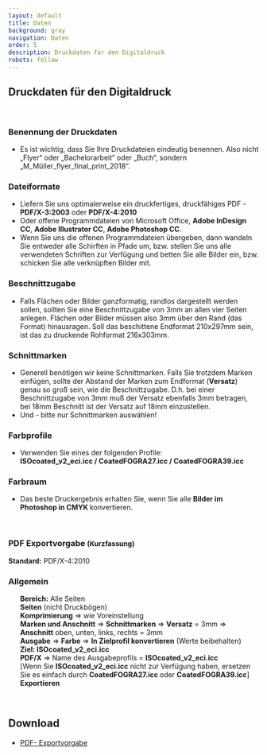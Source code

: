 ```yaml
---
layout: default
title: Daten
background: gray
navigation: Daten
order: 5
description: Druckdaten für den Digitaldruck
robots: follow
---
```


<div class="flowing-text">
  <h2>Druckdaten für den Digitaldruck</h2>
  <br/>
  <h3>Benennung der Druckdaten</h3>
  <ul>
    <li>Es ist wichtig, dass Sie Ihre Druckdateien eindeutig benennen.
      Also nicht „Flyer“ oder „Bachelorarbeit“ oder „Buch“, sondern
      „M_Müller_flyer_final_print_2018“.
    </li>
  </ul>
  <h3>Dateiformate</h3>
  <ul>
    <li>Liefern Sie uns optimalerweise ein druckfertiges, druckfähiges PDF
      - <b>PDF/X-3:2003</b> oder <b>PDF/X-4:2010</b></li>
    <li>Oder offene Programmdateien von Microsoft Office, <b>Adobe InDesign CC</b>, <b>Adobe Illustrator CC</b>, <b>Adobe
      Photoshop CC</b>.
    </li>
    <li> Wenn Sie uns die offenen Programmdateien übergeben, dann wandeln Sie entweder alle Schirften in Pfade um,
      bzw.
      stellen Sie uns alle verwendeten Schriften zur Verfügung und betten Sie alle Bilder ein, bzw. schicken Sie
      alle
      verknüpften Bilder mit.
    </li>
  </ul>
  <h3>Beschnittzugabe</h3>
  <ul>
    <li>Falls Flächen oder Bilder ganzformatig, randlos dargestellt werden sollen, sollten Sie eine Beschnittzugabe
      von
      3mm an allen vier Seiten anlegen. Flächen oder Bilder müssen also 3mm über den Rand (das Format) hinausragen.
      Soll das beschittene Endformat 210x297mm sein, ist das zu druckende Rohformat 216x303mm.
    </li>
  </ul>
  <h3>Schnittmarken</h3>
  <ul>
    <li>Generell benötigen wir keine Schnittmarken. Falls Sie trotzdem Marken einfügen, sollte der Abstand der
      Marken
      zum Endformat (<b>Versatz</b>) genau so groß sein, wie die Beschnittzugabe. D.h. bei einer Beschnittzugabe
      von 3mm
      muß der Versatz ebenfalls 3mm betragen, bei 18mm Beschnitt ist der Versatz auf 18mm einzustellen.
    </li>
    <li>Und - bitte nur Schnittmarken auswählen!</li>
  </ul>
  <h3>Farbprofile</h3>
  <ul>
    <li>Verwenden Sie eines der folgenden Profile:</li>
    <b>ISOcoated_v2_eci.icc / CoatedFOGRA27.icc / CoatedFOGRA39.icc</b>

  </ul>
  <h3>Farbraum</h3>
  <ul>
    <li>Das beste Druckergebnis erhalten Sie, wenn Sie alle <b>Bilder im Photoshop in CMYK </b>konvertieren.
    </li>
  </ul>
  <br/>
  <h3>PDF Exportvorgabe <small>(Kurzfassung)</small></h3>
  <b>Standard:</b> PDF/X-4:2010
  <br/>
  <h3>Allgemein</h3>
  <ul>
    <b>Bereich:</b> Alle Seiten
    <br/><b>Seiten</b> (nicht Druckbögen)
    <br/><b>Komprimierung</b> &rArr; wie Voreinstellung
    <br/>
    <b>Marken und Anschnitt</b> &rArr; <b>Schnittmarken</b> &rArr;
    <b>Versatz</b> = 3mm &rArr; <b>Anschnitt</b> oben, unten, links, rechts = 3mm
    <br/><b>Ausgabe</b> &rArr; <b>Farbe</b> &rArr; <b>In Zielprofil konvertieren</b> (Werte
    beibehalten)
    <br/><b>Ziel: ISOcoated_v2_eci.icc</b>
    <br/><b>PDF/X</b> &rArr; Name des Ausgabeprofils = <b>ISOcoated_v2_eci.icc</b>
    <br/>[Wenn Sie <b>ISOcoated_v2_eci.icc</b> nicht zur Verfügung haben, ersetzen Sie es
    einfach
    durch <b> CoatedFOGRA27.icc </b> oder
    <b> CoatedFOGRA39.icc</b>]
    <br/><b>Exportieren</b>
  </ul>
  <br/>
  <h2>Download</h2>
  <ul>
    <li><a href="{{ site.url }}/assets/images/PDF-Exportvorgabe.pdf" target="_blank">PDF-
      Exportvorgabe</a></li>
  </ul>
</div>
